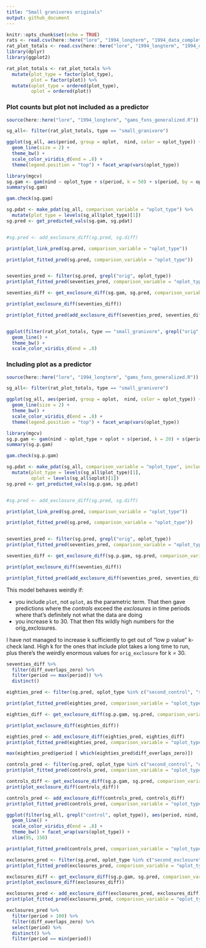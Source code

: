 ```yaml
---
title: "Small granivores originals"
output: github_document
---
```


```r
knitr::opts_chunk$set(echo = TRUE)
rats <- read.csv(here::here("lore", "1994_longterm", "1994_data_complete.csv"), stringsAsFactors = F)
rat_plot_totals <- read.csv(here::here("lore", "1994_longterm", "1994_data_plot_totals.csv"), stringsAsFactors = F)
library(dplyr)
library(ggplot2)

```

```r

rat_plot_totals <- rat_plot_totals %>%
  mutate(plot_type = factor(plot_type),
         plot = factor(plot)) %>%
  mutate(oplot_type = ordered(plot_type),
         oplot = ordered(plot))
```


### Plot counts but plot not included as a predictor

```r
source(here::here("lore", "1994_longterm", "gams_fxns_generalized.R"))

sg_all<- filter(rat_plot_totals, type == "small_granivore")

ggplot(sg_all, aes(period, group = oplot,  nind, color = oplot_type)) +
  geom_line(size = 2) +
  theme_bw() +
  scale_color_viridis_d(end = .8) + 
  theme(legend.position = "top") + facet_wrap(vars(oplot_type))

library(mgcv)
sg.gam <- gam(nind ~ oplot_type + s(period, k = 50) + s(period, by = oplot_type, k = 50), family = "poisson", data = sg_all, method = "REML", control = gam.control(nthreads = 4))
summary(sg.gam)

gam.check(sg.gam)

sg.pdat <- make_pdat(sg_all, comparison_variable = "oplot_type") %>%
  mutate(plot_type = levels(sg_all$plot_type)[1])
sg.pred <- get_predicted_vals(sg.gam, sg.pdat)


#sg.pred <- add_exclosure_diff(sg.pred, sg.diff)

print(plot_link_pred(sg.pred, comparison_variable = "oplot_type"))

print(plot_fitted_pred(sg.pred, comparison_variable = "oplot_type"))


seventies_pred <- filter(sg.pred, grepl("orig", oplot_type))
print(plot_fitted_pred(seventies_pred, comparison_variable = "oplot_type"))

seventies_diff <- get_exclosure_diff(sg.gam, sg.pred, comparison_variable = "oplot_type", reference_level = 1, comparison_level = 2)

print(plot_exclosure_diff(seventies_diff))

print(plot_fitted_pred(add_exclosure_diff(seventies_pred, seventies_diff), comparison_variable = "oplot_type"))


ggplot(filter(rat_plot_totals, type == "small_granivore", grepl("orig", plot_type)), aes(period, nind, color = oplot_type, group = plot)) +
  geom_line() +
  theme_bw() +
  scale_color_viridis_d(end = .8) 

```


### Including plot as a predictor

```r
source(here::here("lore", "1994_longterm", "gams_fxns_generalized.R"))

sg_all<- filter(rat_plot_totals, type == "small_granivore")

ggplot(sg_all, aes(period, group = oplot,  nind, color = oplot_type)) +
  geom_line(size = 2) +
  theme_bw() +
  scale_color_viridis_d(end = .8) + 
  theme(legend.position = "top") + facet_wrap(vars(oplot_type))

library(mgcv)
sg.p.gam <- gam(nind ~ oplot_type + oplot + s(period, k = 20) + s(period, by = oplot_type, k =20) + s(period, by = oplot, k= 20), family = "poisson", data = sg_all, method = "REML", control = gam.control(nthreads = 4))
summary(sg.p.gam)

gam.check(sg.p.gam)

sg.pdat <- make_pdat(sg_all, comparison_variable = "oplot_type", include_plot = T) %>%
  mutate(plot_type = levels(sg_all$plot_type)[1],
         oplot = levels(sg_all$oplot)[1])
sg.pred <- get_predicted_vals(sg.p.gam, sg.pdat)


#sg.pred <- add_exclosure_diff(sg.pred, sg.diff)

print(plot_link_pred(sg.pred, comparison_variable = "oplot_type"))

print(plot_fitted_pred(sg.pred, comparison_variable = "oplot_type"))


seventies_pred <- filter(sg.pred, grepl("orig", oplot_type))
print(plot_fitted_pred(seventies_pred, comparison_variable = "oplot_type"))

seventies_diff <- get_exclosure_diff(sg.p.gam, sg.pred, comparison_variable = "oplot_type", reference_level = 1, comparison_level = 2)

print(plot_exclosure_diff(seventies_diff))

print(plot_fitted_pred(add_exclosure_diff(seventies_pred, seventies_diff), comparison_variable = "oplot_type"))

```
 
 This model behaves weirdly if:
 
 - you include `plot`, not `oplot`, as the parametric term. That then gave predictions where the *controls* exceed the *exclosures* in time periods where that's definitely not what the data are doing
 - you increase k to 30. That then fits wildly high numbers for the orig_exclosures.
 
I have not managed to increase k sufficiently to get out of "low p value" k-check land. High k for the ones that include plot takes a long time to run, plus there's the weirdly enormous values for `orig_exclosure` for k = 30. 


```r


seventies_diff %>%
  filter(diff_overlaps_zero) %>%
  filter(period == max(period)) %>%
  distinct()

eighties_pred <- filter(sg.pred, oplot_type %in% c("second_control", "second_exclosure"))

print(plot_fitted_pred(eighties_pred, comparison_variable = "oplot_type"))

eighties_diff <- get_exclosure_diff(sg.p.gam, sg.pred, comparison_variable = "oplot_type", reference_level = 3, comparison_level = 4)

print(plot_exclosure_diff(eighties_diff))

eighties_pred <- add_exclosure_diff(eighties_pred, eighties_diff)
print(plot_fitted_pred(eighties_pred, comparison_variable = "oplot_type"))

max(eighties_pred$period [ which(eighties_pred$diff_overlaps_zero)])

controls_pred <- filter(sg.pred, oplot_type %in% c("second_control", "orig_control"))
print(plot_fitted_pred(controls_pred, comparison_variable = "oplot_type"))

controls_diff <- get_exclosure_diff(sg.p.gam, sg.pred, comparison_variable = "oplot_type", reference_level = 1, comparison_level = 3)
print(plot_exclosure_diff(controls_diff))

controls_pred <- add_exclosure_diff(controls_pred, controls_diff)
print(plot_fitted_pred(controls_pred, comparison_variable = "oplot_type"))

ggplot(filter(sg_all, grepl("control", oplot_type)), aes(period, nind, group = plot, color = oplot_type)) +
  geom_line() +
  scale_color_viridis_d(end = .8) +
  theme_bw() + facet_wrap(vars(oplot_type)) +
  xlim(95, 150)

print(plot_fitted_pred(controls_pred, comparison_variable = "oplot_type") + xlim(95, 150))

exclosures_pred <- filter(sg.pred, oplot_type %in% c("second_exclosure", "orig_exclosure"))
print(plot_fitted_pred(exclosures_pred, comparison_variable = "oplot_type"))

exclosures_diff <- get_exclosure_diff(sg.p.gam, sg.pred, comparison_variable = "oplot_type", reference_level = 2, comparison_level = 4)
print(plot_exclosure_diff(exclosures_diff))

exclosures_pred <- add_exclosure_diff(exclosures_pred, exclosures_diff)
print(plot_fitted_pred(exclosures_pred, comparison_variable = "oplot_type"))

exclosures_pred %>%
  filter(period > 100) %>%
  filter(diff_overlaps_zero) %>%
  select(period) %>%
  distinct() %>%
  filter(period == min(period))



```
